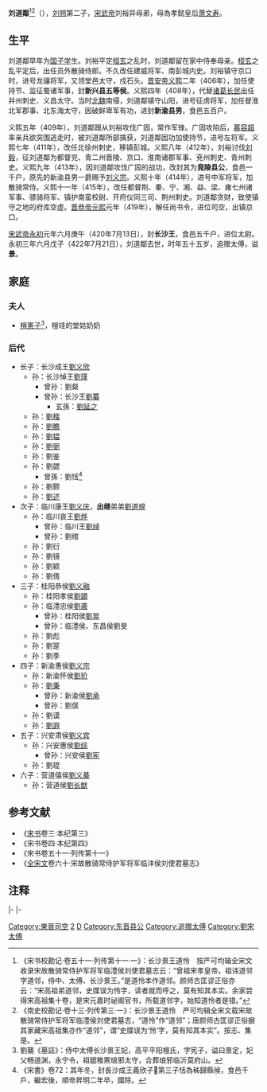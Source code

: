 {{東亞男性歷史人物
|名稱 =長沙景王
|身份 =東晉、南朝宋政治人物
|姓名 =劉道鄰
|字 =道鄰
|封爵 =新興縣五等侯→新渝縣開國男→竟陵縣開國公→長沙郡王
|出生日期 =[[東晉|東晉]][[太和_(東晉)|太和]]三年（368年）
|出生地點 =
|婚年 =
|逝世日期 =[[南朝宋|南朝宋]][[永初_(劉宋)|永初]]三年（422年）
|逝世地點 =[[揚州_(古代)|楊州]][[丹楊郡|丹楊郡]][[建康縣|建康縣]]
|諡號 =景王
|墓葬 =
|經歷 =
* －398年<br/>[[國子學|國子學]]生
* 398年－404年<br/>[[謝琰|徐州]]從事史
* 404年<br/>員外散騎侍郎
* 404年－405年<br/>建威將軍、[[南彭城郡|南彭城]]內史
* 405年－406年<br/>龍驤將軍、南彭城內史、領[[堂邑郡_(東晉)|堂邑]]太守
* 406年<br/>使持節、監征蜀諸軍事、龍驤將軍、南彭城內史、領堂邑太守
* 406年－408年<br/>龍驤將軍、南彭城內史、領堂邑太守、新興縣五等侯
* 408年<br/>龍驤將軍、[[并州_(東晉)|并州]]刺史、[[義昌郡|義昌]]太守、南彭城內史、新興縣五等侯
* 408年－410年<br/>督淮北軍郡事、征虜將軍、并州刺史、[[東海郡|北東海]]義昌二郡太守、新渝縣開國男
* 410年－411年<br/>使持節、督淮北軍郡事、左將軍、并州刺史、北東海義昌二郡太守、新渝縣開國男
* 411年－412年<br/>使持節、督淮北軍郡事、左將軍、[[徐州_(古代)|北徐州]]刺史、北東海義昌二郡太守、新渝縣開國男
* 412年－413年<br/>使持節、都督兗青二州晉陵京口淮南諸郡軍事、左將軍、兗州刺史、北東海義昌二郡太守、新渝縣開國男
* 413年－414年<br/>使持節、都督兗青二州晉陵京口淮南諸郡軍事、左將軍、兗州刺史、北東海義昌二郡太守、竟陵縣開國公
* 414年－415年<br/>使持節、[[散騎常侍|散騎常侍]]、都督兗青二州晉陵京口淮南諸郡軍事、中軍將軍、[[南兗州_(南朝)|兗州]]刺史、北東海義昌二郡太守、竟陵縣開國公
* 415年－418年<br/>使持節、散騎常侍、都督荊湘益秦寧梁雍七州諸軍事、驃騎將軍、開府儀同三司、領護南蠻校尉、[[荊州_(古代)|荊州]]刺史、竟陵縣開國公
* 418年－419年<br/>使持節、[[侍中|侍中]]、都督徐兗青三州楊州之晉陵京口諸軍事、守尚書令、驃騎將軍、開府儀同三司、[[南徐州_(劉宋)|徐]][[南兗州_(南朝)|兗]]二州刺史、竟陵縣開國公
* 419年－420年<br/>使持節、侍中、都督徐兗青三州楊州之晉陵京口諸軍事、[[司空|司空]]、徐兗二州刺史、竟陵縣開國公
* 420年<br/>使持節、侍中、都督徐兗青三州楊州之晉陵京口諸軍事、[[太尉|太尉]]、徐兗二州刺史、長沙王
* 420年－421年<br/>使持節、侍中、都督徐兗二州楊州之晉陵京口諸軍事、太尉、徐兗二州刺史、長沙王
* 421年－422年<br/>使持節、侍中、都督南徐兗二州楊州之晉陵京口諸軍事、太尉、南徐兗二州刺史、長沙王
* 422年追贈<br/>使持節、侍中、都督南徐兗二州楊州之晉陵京口諸軍事、[[太傅|太傅]]、南徐兗二州刺史、長沙王
|注釋 =
}}
'''刘道鄰'''<ref>《宋书校勘记·卷五十一·列传第十一·一》：长沙景王道怜　按严可均辑全宋文收录宋故散骑常侍护军将军临澧侯刘使君墓志云：“曾祖宋孝皇帝。祖讳道邻字道邻，侍中、太傅、长沙景王。”是道怜本作道邻。颜师古匡谬正俗亦云：“宋高祖弟道邻，史牒误为怜字，读者就而呼之，莫有知其本实。余家尝得宋高祖集十卷，是宋元嘉时祕阁官书，所载道邻字，始知道怜者是错。”</ref><ref>《南史校勘记·卷十三·列传第三·一》：长沙景王道怜　严可均辑全宋文载宋故散骑常侍护军将军临澧侯刘使君墓志，“道怜”作“道邻”；唐颜师古匡谬正俗据其家藏宋高祖集亦作“道邻”，谓“史牒误为‘怜’字，莫有知其本实”。按志、集是。</ref>（{{bd|368年||422年|7月21日|catIdx=L}}），[[刘翘|刘翘]]第二子，[[宋武帝|宋武帝]]刘裕异母弟，母為孝懿皇后[[萧文寿|萧文寿]]。

==生平==
刘道鄰早年为[[国子学|国子学]]生。刘裕平定[[桓玄|桓玄]]之乱时，刘道鄰留在家中侍奉母亲。[[桓玄|桓玄]]之乱平定后，出任员外散骑侍郎。不久改任建威将军、南彭城内史。刘裕镇守京口时，进号龙骧将军，又领堂邑太守，戍石头。[[晋安帝|晋安帝]][[义熙_(东晋)|义熙]]二年（406年），加任使持节、监征蜀诸军事，封'''新兴县五等侯'''。义熙四年（408年），代替[[诸葛长民|诸葛长民]]出任并州刺史、义昌太守。当时[[北魏|北魏]]南侵，刘道鄰镇守山阳，进号征虏将军，加任督淮北军郡事、北东海太守，因破鲜卑军有功，进封'''新渝县男'''，食邑五百户。

义熙五年（409年），刘道鄰跟从刘裕攻伐广固，常作军锋。广固攻陷后，[[慕容超|慕容超]]率亲兵欲突围逃走时，被刘道鄰所部擒获，刘道鄰因功加使持节，进号左将军。义熙七年（411年），改任北徐州刺史，移镇彭城。义熙八年（412年），刘裕讨伐[[刘毅|刘毅]]，征刘道鄰为都督兖、青二州晋陵、京口、淮南诸郡军事、兗州刺史、青州刺史。义熙九年（413年），因刘道鄰攻伐广固的战功，改封其为'''竟陵县公'''，食邑一千户，原先的新渝县男一爵赐予[[刘义宗|刘义宗]]。义熙十年（414年），进号中军将军，加散骑常侍。义熙十一年（415年），改任都督荆、秦、宁、湘、益、梁、雍七州诸军事、骠骑将军、镇护南蛮校尉、开府仪同三司、荆州刺史。刘道鄰贪财，致使镇守之地的府库空虚。[[晋恭帝|晋恭帝]][[元熙_(晋)|元熙]]元年（419年），解任尚书令，进位司空，出镇京口。

[[宋武帝|宋武帝]][[永初_(南朝宋)|永初]]元年六月庚午（420年7月13日），封'''长沙王'''，食邑五千户，进位太尉。永初三年六月戊子（422年7月21日），刘道鄰去世，时年五十五岁，追赠太傅，谥'''景'''。

==家庭==
===夫人===
*[[檀憲子|檀憲子]]<ref>劉襲《墓誌》：侍中太傅长沙景王妃，高平平阳檀氏，字宪子，谥曰景定，妃父畅道渊，永宁令，祖貔稚罴琅邪太守，合葬琅邪临沂莫府山。</ref>，檀珪的堂姑奶奶

===后代===
*长子：长沙成王[[劉义欣|劉义欣]]
**孙：长沙悼王[[劉瑾_(刘宋)|劉瑾]]
***曾孙：劉粲
***曾孙：长沙王[[劉纂|劉纂]]
****玄孫：[[劉延之|劉延之]]
**孙：[[劉楷|劉楷]]
**孙：[[劉瞻_(刘宋)|劉瞻]]
**孙：[[劉韫|劉韫]]
**孙：[[劉弼_(刘宋)|劉弼]]
**孙：劉鉴
**孙：劉勰
***曾孫：劉恬<ref>《宋書》卷72：其年冬，封長沙成王義欣子𢣢第三子恬為秭歸縣侯，食邑千戶，繼宏後，順帝昇明二年卒，國除。</ref>
**孙：劉颢
**孙：[[劉述|劉述]]
*次子：临川康王[[劉义庆|劉义庆]]，'''出继'''弟弟[[劉道規|劉道規]]
**孙：临川哀王[[刘烨_(刘宋)|劉烨]]
***曾孙：临川王[[劉绰|劉绰]]
***曾孙：劉绾
**孙：劉衍
**孙：劉镜
**孙：劉颖
**孙：劉倩
*三子：桂阳恭侯[[劉义融|劉义融]]
**孙：桂阳孝侯[[劉顗|劉顗]]
**孙：临澧忠侯[[劉袭|劉袭]]
***曾孙：桂阳侯[[劉晃|劉晃]]
***曾孙：临澧侯、东昌侯劉旻
**孙：劉彪
**孙：劉寔
**孙：劉季
*四子：新渝惠侯[[劉义宗|劉义宗]]
**孙：新渝怀侯[[劉玠|劉玠]]
**孙：[[劉秉|劉秉]]
***曾孙：新渝侯[[劉承_(刘宋)|劉承]]
***曾孙：劉俣
**孙：劉谟
**孙：[[劉遐|劉遐]]
*五子：兴安肃侯[[劉义宾|劉义宾]]
**孙：兴安惠侯[[劉综|劉综]]
***曾孙：兴安侯[[劉宪_(刘宋)|劉宪]]
**孙：劉琨
*六子：营道僖侯[[劉义綦|劉义綦]]
**孙：营道侯[[劉长猷|劉长猷]]

==参考文献==
*《[[宋书|宋书]]卷三·本纪第三》
*《宋书卷四·本纪第四》
*《宋书卷五十一·列传第十一》
*《[[全上古三代秦漢三國六朝文|全宋文]]卷六十·宋故散骑常侍护军将军临沣侯刘使君墓志》

==注释==
<div class="references-small">   
<references/>   
</div> 
{{start box}}
{{s-gov}}
|-
{{s-vacant||last=[[司馬恢之_(高密王)|司馬恢之]]（兼任）<br>[[陸玩|陸玩]]}}
{{s-title|[[東晉|東晉]][[司空|司空]]|419年－420年}}
{{s-vacant||next=[[徐羨之|徐羨之]]<br>{{small|[[劉宋|劉宋]]司空}}}}
{{s-reg|cn}}
|-
{{s-new|reason=[[宋武帝|宋武帝]]始封}}
{{s-title|[[南朝宋|南朝宋]][[南朝藩王列表#長沙國|長沙郡王]]|420年－422年}}
{{s-after|子[[劉義欣|成王劉義欣]]}}
{{s-end}}
[[Category:東晉司空|Category:東晉司空]]
[[Category:宋孝帝皇子|2]]
[[Category:刘姓|D]]
[[Category:东晋县公|Category:东晋县公]]
[[Category:追赠太傅|Category:追赠太傅]]
[[Category:劉宋太傅|Category:劉宋太傅]]
